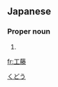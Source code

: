==Japanese==
{{ja-kanjitab|工|藤}}

===Proper noun===
{{ja-pos|proper|くどう}}
# {{surname|lang=ja}}

[[Category:Japanese surnames|くどう]]

[[fr:工藤]]